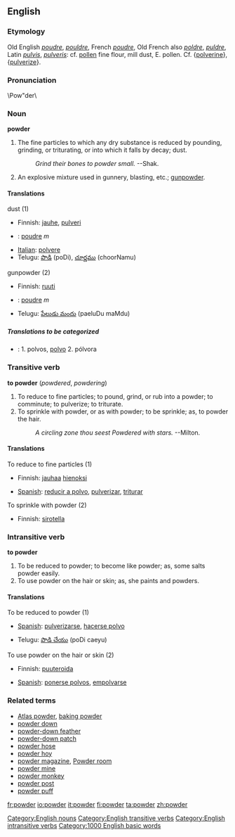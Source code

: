==English==
===Etymology===
Old English ''[[poudre]]'', ''[[pouldre]]'', French ''[[poudre]]'', Old French also ''[[poldre]]'', ''[[puldre]]'', Latin ''[[pulvis]]'', ''[[pulveris]]'': cf. [[pollen]] fine flour, mill dust, E. pollen. Cf. {[[polverine]]}, {[[pulverize]]}.

===Pronunciation===
\Pow"der\
{{Wikipedia}}
===Noun===
'''powder'''

# The fine particles to which any dry substance is reduced by pounding, grinding, or triturating, or into which it falls by decay; dust.
#:''Grind their bones to powder small.''  --Shak.
# An explosive mixture used in gunnery, blasting, etc.; [[gunpowder]].

====Translations====
;dust (1)
{{top}}
*Finnish: [[jauhe]], [[pulveri]]
*{{fr}}: [[poudre]] ''m''
{{mid}}
*[[Italian]]: [[polvere]]
*Telugu: [[పొడి]] (poDi), [[చూర్ణము]] (choorNamu)
{{bottom}}

;gunpowder (2)
{{top}}
*Finnish: [[ruuti]]
{{mid}}
*{{fr}}: [[poudre]] ''m''
*Telugu: [[పేలుడు మందు]] (paeluDu maMdu)
{{bottom}}

=====Translations to be categorized=====
{{checktrans}}
{{top}}
*{{ttbc|Spanish}}: 1. polvos, [[:es:polvo|polvo]] 2. pólvora
{{mid}}
{{bottom}}

===Transitive verb===
'''to powder''' (''powdered'', ''powdering'')

# To reduce to fine particles; to pound, grind, or rub into a powder; to comminute; to pulverize; to triturate.
# To sprinkle with powder, or as with powder; to be sprinkle; as, to powder the hair.
#:''A circling zone thou seest Powdered with stars.'' --Milton.

====Translations====
;To reduce to fine particles (1)
{{top}}
*Finnish: [[jauhaa]] [[hieno|hienoksi]]
{{mid}}
*[[Spanish]]: [[reducir a polvo]], [[pulverizar]], [[triturar]]
{{bottom}}

;To sprinkle with powder (2)
{{top}}
*Finnish: [[sirotella]]
{{mid}}
{{bottom}}

===Intransitive verb===
'''to powder'''
# To be reduced to powder; to become like powder; as, some salts powder easily.
# To use powder on the hair or skin; as, she paints and powders.

====Translations====
;To be reduced to powder (1)
{{top}}
*[[Spanish]]: [[pulverizarse]], [[hacerse polvo]]
{{mid}}
*Telugu: [[పొడి చేయు]] (poDi caeyu)
{{bottom}}

;To use powder on the hair or skin (2)
{{top}}
*Finnish: [[puuteroida]]
{{mid}}
*[[Spanish]]: [[ponerse polvos]], [[empolvarse]]
{{bottom}}

===Related terms===
*[[Atlas powder]], [[baking powder]]
*[[powder down]]
*[[powder-down feather]]
*[[powder-down patch]]
*[[powder hose]]
*[[powder hoy]]
*[[powder magazine]], [[Powder room]]
*[[powder mine]]
*[[powder monkey]]
*[[powder post]]
*[[powder puff]]

[[Category:English nouns]]
[[Category:English transitive verbs]]
[[Category:English intransitive verbs]]
[[Category:1000 English basic words]]

[[fr:powder]]
[[io:powder]]
[[it:powder]]
[[fi:powder]]
[[ta:powder]]
[[zh:powder]]